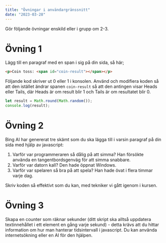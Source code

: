 ```yaml
---
title: "Övningar i användargränssnitt"
date: "2023-03-28"
---
```


Gör följande övningar enskild eller i grupp om 2-3.


# Övning 1
Lägg till en paragraf med en span i sig på din sida, så här;
```html
<p>Coin toss: <span id="coin-result"></span></p>
```

Följande kod skriver ut 0 eller 1 i konsolen. Använd och modifiera koden så att den istället ändrar spanen `coin-result` så att den antingen visar Heads eller Tails, där Heads är om result blir 1 och Tails är om resultatet blir 0.

```javascript
let result = Math.round(Math.random());
console.log(result);
```


# Övning 2

Bing AI har genererat tre skämt som du ska lägga till i varsin paragraf på din sida med hjälp av javascript:

1.  Varför var programmeraren så dålig på att simma? Han försökte använda en tangentbordsgenväg för att simma snabbare.
2. Varför var datorn kall? Den hade öppnat Windows.
3. Varför var spelaren så bra på att spela? Han hade övat i flera timmar varje dag.

Skriv koden så effektivt som du kan, med tekniker vi gått igenom i kursen.

# Övning 3
Skapa en counter som räknar sekunder (ditt skript ska alltså uppdatera textinnehållet i ett element en gång varje sekund) - detta krävs att du hittar information om hur man hanterar tidsintervall i javascript. Du kan använda internetsökning eller en AI för den hjälpen.
